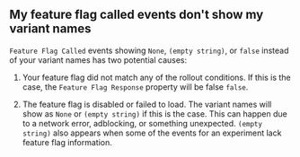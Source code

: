 ## My feature flag called events don't show my variant names

`Feature Flag Called` events showing `None`, `(empty string)`, or `false` instead of your variant names has two potential causes:

1. Your feature flag did not match any of the rollout conditions. If this is the case, the `Feature Flag Response` property will be false `false`.

2. The feature flag is disabled or failed to load. The variant names will show as `None` or `(empty string)` if this is the case. This can happen due to a network error, adblocking, or something unexpected. `(empty string)` also appears when some of the events for an experiment lack feature flag information.
